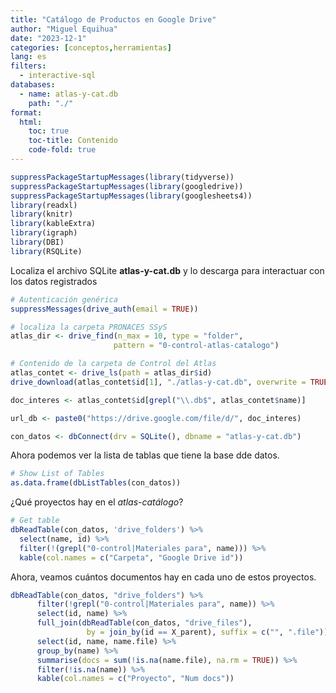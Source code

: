 ```yaml
---
title: "Catálogo de Productos en Google Drive"
author: "Miguel Equihua"
date: "2023-12-1"
categories: [conceptos,herramientas]
lang: es
filters:
  - interactive-sql
databases:
  - name: atlas-y-cat.db
    path: "./"
format:
  html:
    toc: true
    toc-title: Contenido
    code-fold: true
---
```


```r
suppressPackageStartupMessages(library(tidyverse))
suppressPackageStartupMessages(library(googledrive))
suppressPackageStartupMessages(library(googlesheets4))
library(readxl)
library(knitr)
library(kableExtra)
library(igraph)
library(DBI)
library(RSQLite)
```

Localiza el archivo SQLite **atlas-y-cat.db** y lo descarga para interactuar con los datos registrados

```r
# Autenticación genérica
suppressMessages(drive_auth(email = TRUE))

# localiza la carpeta PRONACES SSyS
atlas_dir <- drive_find(n_max = 10, type = "folder", 
                       pattern = "0-control-atlas-catalogo")

# Contenido de la carpeta de Control del Atlas
atlas_contet <- drive_ls(path = atlas_dir$id)
drive_download(atlas_contet$id[1], "./atlas-y-cat.db", overwrite = TRUE)

doc_interes <- atlas_contet$id[grepl("\\.db$", atlas_contet$name)]

url_db <- paste0("https://drive.google.com/file/d/", doc_interes)

con_datos <- dbConnect(drv = SQLite(), dbname = "atlas-y-cat.db")

```


Ahora podemos ver la lista de tablas que tiene la base dde datos.

```r

# Show List of Tables
as.data.frame(dbListTables(con_datos))

```
¿Qué proyectos hay en el *atlas-catálogo*?

```r
# Get table
dbReadTable(con_datos, 'drive_folders') %>% 
  select(name, id) %>% 
  filter(!(grepl("0-control|Materiales para", name))) %>% 
  kable(col.names = c("Carpeta", "Google Drive id"))

```

Ahora, veamos cuántos documentos hay en cada uno de estos proyectos.

```r
dbReadTable(con_datos, "drive_folders") %>%
      filter(!grepl("0-control|Materiales para", name)) %>%
      select(id, name) %>% 
      full_join(dbReadTable(con_datos, "drive_files"), 
                 by = join_by(id == X_parent), suffix = c("", ".file")) %>% 
      select(id, name, name.file) %>% 
      group_by(name) %>% 
      summarise(docs = sum(!is.na(name.file), na.rm = TRUE)) %>% 
      filter(!is.na(name)) %>%
      kable(col.names = c("Proyecto", "Num docs"))
```

